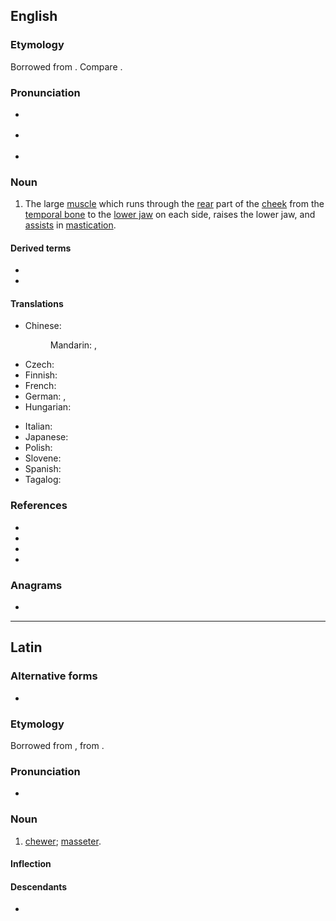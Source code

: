 {{also|masséter}}

==English==
{{wikipedia|masseter muscle}}

===Etymology===
Borrowed from {{bor|en|NL.|massētēr}}. Compare {{cog|fr|masséter}}.

===Pronunciation===
* {{a|RP}} {{IPA|en|/maˈsiː.tə/}}
* {{a|GA}} {{IPA|en|/məˈsi.tɚ/|/mæˈsi.tɚ/}}
* {{rhymes|en|iːtə(ɹ)}}

===Noun===
{{en-noun}}

# {{lb|en|muscle}} The large [[muscle]] which runs through the [[rear]] part of the [[cheek]] from the [[temporal bone]] to the [[lower jaw]] on each side, raises the lower jaw, and [[assist]]s in [[mastication]].

====Derived terms====
* {{l|en|masseteral|pos=adjective}}
* {{l|en|masseteric|pos=adjective}}

====Translations====
{{trans-top|muscle}}
* Chinese:
*: Mandarin: {{t+|zh|咬肌|tr=yǎojī}}, {{t+|zh|嚼肌|tr=juéjī}}
* Czech: {{t|cs|žvýkací sval|m}}
* Finnish: {{t|fi|puremalihas}}
* French: {{t+|fr|masséter|m}}
* German: {{t|de|Masseter|m}}, {{t+|de|Kaumuskel|m}}
* Hungarian: {{t+|hu|rágóizom}}
{{trans-mid}}
* Italian: {{t+|it|massetere|m}}
* Japanese: {{t|ja|咬筋|tr=こうきん, kōkin|sc=Jpan}}
* Polish: {{t|pl|mięsień żwacz|m}}
* Slovene: {{t|sl|žvekalka|f}}
* Spanish: {{t|es|masetero|m}}
* Tagalog: {{t|tl|pangnguya}}
{{trans-bottom}}

===References===
* {{R:Lexico}}
* {{R:MWO}}
* {{R:Century 1911}}
* {{R:OneLook}}

===Anagrams===
* {{anagrams|en|a=aeemrsst|Maestres|Seamster|measters|seamster|smearest|steamers|streames}}

----

==Latin==

===Alternative forms===
* {{alter|la|masētēr}}

===Etymology===
Borrowed from {{bor|la|grc|μᾰσητήρ||chewer}}, from {{af|grc|μᾰσᾰ́ομαι|-τήρ|t1=chew|t2=-er, -or|nocat=1}}.

===Pronunciation===
* {{la-IPA|massētēr}}

===Noun===
{{la-noun|massētēr<3.greek.M>}} {{tlb|la|New Latin}}

# {{lb|la|anatomy}} [[chewer]]; [[#English|masseter]].

====Inflection====
{{la-ndecl|massētēr<3.greek.M>}}

====Descendants====
* {{desc|en|masseter|bor=1}}